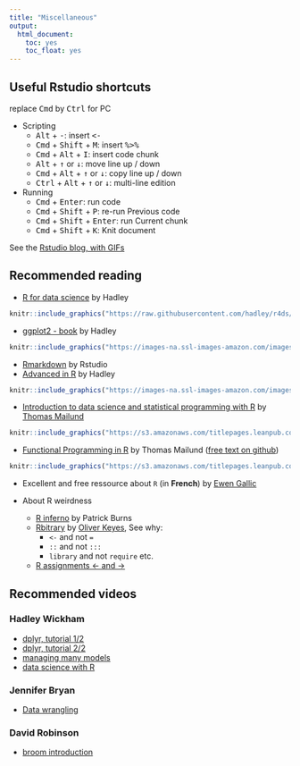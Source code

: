 ```yaml
---
title: "Miscellaneous"
output: 
  html_document: 
    toc: yes
    toc_float: yes
---
```


## Useful Rstudio shortcuts

replace <kbd>Cmd</kbd> by <kbd>Ctrl</kbd> for PC

- Scripting 
    + <kbd>Alt</kbd> + <kbd>-</kbd>: insert <kbd> <- </kbd>
    + <kbd>Cmd</kbd> + <kbd>Shift</kbd> + <kbd>M</kbd>: insert <kbd>%>%</kbd>
    + <kbd>Cmd</kbd> + <kbd>Alt</kbd> + <kbd>I</kbd>: insert code chunk
    + <kbd>Alt</kbd> + <kbd>↑</kbd> or <kbd>↓</kbd>: move line up / down
    + <kbd>Cmd</kbd> + <kbd>Alt</kbd> + <kbd>↑</kbd> or <kbd>↓</kbd>: copy line up   / down
    + <kbd>Ctrl</kbd> + <kbd>Alt</kbd> + <kbd>↑</kbd> or <kbd>↓</kbd>: multi-line edition
    
- Running
    + <kbd>Cmd</kbd> + <kbd>Enter</kbd>: run code
    + <kbd>Cmd</kbd> + <kbd>Shift</kbd> + <kbd>P</kbd>: re-run Previous code
    + <kbd>Cmd</kbd> + <kbd>Shift</kbd> + <kbd>Enter</kbd>: run Current chunk
    + <kbd>Cmd</kbd> + <kbd>Shift</kbd> + <kbd>K</kbd>: Knit document


See the [Rstudio blog, with GIFs](https://www.rstudio.com/rviews/2016/12/09/december-16-rstudio-tips-and-tricks/)

## Recommended reading

- [R for data science](http://r4ds.had.co.nz/) by Hadley

```r
knitr::include_graphics("https://raw.githubusercontent.com/hadley/r4ds/master/cover.png")
```

- [ggplot2 - book](https://www.amazon.com/ggplot2-Elegant-Graphics-Data-Analysis/dp/331924275X/ref=dp_ob_title_bk) by Hadley
```r
knitr::include_graphics("https://images-na.ssl-images-amazon.com/images/I/31ymj6YEOIL._SX328_BO1,204,203,200_.jpg")
```
- [Rmarkdown](http://rmarkdown.rstudio.com/) by Rstudio
- [Advanced in R](http://adv-r.had.co.nz/) by Hadley
```r
knitr::include_graphics("https://images-na.ssl-images-amazon.com/images/I/41Qkod8KOBL._SX329_BO1,204,203,200_.jpg")
```
- [Introduction to data science and statistical programming with R](http://www.goodreads.com/book/show/31120883-introduction-to-data-science-and-statistical-programming-with-r) by [Thomas Mailund](http://www.mailund.dk/)
```r
knitr::include_graphics("https://s3.amazonaws.com/titlepages.leanpub.com/datascience_and_R/hero?1467461198")
```
- [Functional Programming in R](https://leanpub.com/functional_programming_in_R) by Thomas Mailund ([free text on github](https://github.com/mailund/functional-programming-in-R))
```r
knitr::include_graphics("https://s3.amazonaws.com/titlepages.leanpub.com/functional_programming_in_R/hero?1470512054")
```

- Excellent and free ressource about `R` (in **French**) by [Ewen Gallic](http://egallic.fr/Enseignement/R/m1_stat_eco_logiciel_R.pdf)


- About R weirdness
    + [R inferno](http://www.burns-stat.com/documents/books/the-r-inferno/) by Patrick Burns
    + [Rbitrary](https://ironholds.org/projects/rbitrary/) by [Oliver Keyes](https://ironholds.org/), See why:
        - `<-` and not `=`
        - `::` and not `:::`
        - `library` and not `require` etc.
    + [R assignments <- and ->](http://www.win-vector.com/blog/2016/12/the-case-for-using-in-r/)



## Recommended videos

### Hadley Wickham

- [dplyr, tutorial 1/2](https://www.youtube.com/watch?v=8SGif63VW6E)
- [dplyr, tutorial 2/2](https://www.youtube.com/watch?v=Ue08LVuk790)
- [managing many models](https://www.youtube.com/watch?v=rz3_FDVt9eg)
- [data science with R](https://www.youtube.com/watch?v=K-ss_ag2k9E)


### Jennifer Bryan

- [Data wrangling](https://www.youtube.com/watch?v=4MfUCX_KpdE)

### David Robinson

- [broom introduction](https://www.youtube.com/watch?v=eM3Ha0kTAz4)

